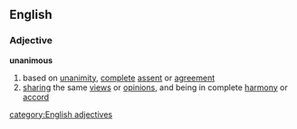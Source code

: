 ==English==
===Adjective===
'''unanimous'''
#based on [[unanimity]], [[complete]] [[assent]] or [[agreement]]
#[[sharing]] the same [[view]]s or [[opinion]]s, and being in complete [[harmony]] or [[accord]]
[[category:English adjectives]]
